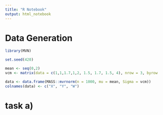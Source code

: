 ```yaml
---
title: "R Notebook"
output: html_notebook
---
```


# Data Generation

```r
library(MVN) 

set.seed(420)

mean <- seq(0,2)
vcm <- matrix(data = c(1,1,1.7,1,2, 1.5, 1.7, 1.5, 4), nrow = 3, byrow = T)

data <- data.frame(MASS::mvrnorm(n = 1000, mu = mean, Sigma = vcm))
colnames(data) <- c("X", "Y", "W")
```


# task a)

